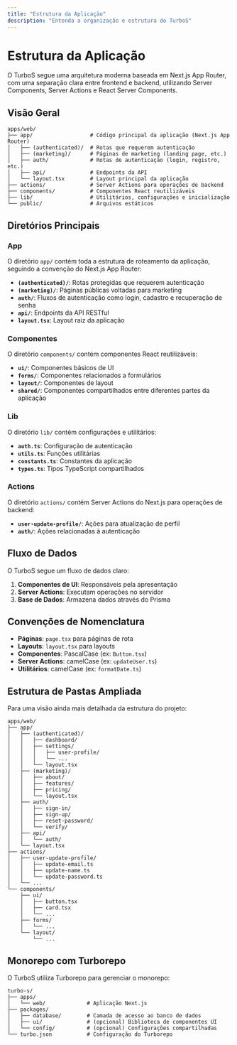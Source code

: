 ```yaml
---
title: "Estrutura da Aplicação"
description: "Entenda a organização e estrutura do TurboS"
---
```


# Estrutura da Aplicação

O TurboS segue uma arquitetura moderna baseada em Next.js App Router, com uma separação clara entre frontend e backend, utilizando Server Components, Server Actions e React Server Components.

## Visão Geral

```
apps/web/
├── app/                  # Código principal da aplicação (Next.js App Router)
│   ├── (authenticated)/  # Rotas que requerem autenticação
│   ├── (marketing)/      # Páginas de marketing (landing page, etc.)
│   ├── auth/             # Rotas de autenticação (login, registro, etc.)
│   ├── api/              # Endpoints da API
│   └── layout.tsx        # Layout principal da aplicação
├── actions/              # Server Actions para operações de backend
├── components/           # Componentes React reutilizáveis
├── lib/                  # Utilitários, configurações e inicialização
└── public/               # Arquivos estáticos
```

## Diretórios Principais

### App

O diretório `app/` contém toda a estrutura de roteamento da aplicação, seguindo a convenção do Next.js App Router:

- **`(authenticated)/`**: Rotas protegidas que requerem autenticação
- **`(marketing)/`**: Páginas públicas voltadas para marketing
- **`auth/`**: Fluxos de autenticação como login, cadastro e recuperação de senha
- **`api/`**: Endpoints da API RESTful
- **`layout.tsx`**: Layout raiz da aplicação

### Componentes

O diretório `components/` contém componentes React reutilizáveis:

- **`ui/`**: Componentes básicos de UI
- **`forms/`**: Componentes relacionados a formulários
- **`layout/`**: Componentes de layout
- **`shared/`**: Componentes compartilhados entre diferentes partes da aplicação

### Lib

O diretório `lib/` contém configurações e utilitários:

- **`auth.ts`**: Configuração de autenticação
- **`utils.ts`**: Funções utilitárias
- **`constants.ts`**: Constantes da aplicação
- **`types.ts`**: Tipos TypeScript compartilhados

### Actions

O diretório `actions/` contém Server Actions do Next.js para operações de backend:

- **`user-update-profile/`**: Ações para atualização de perfil
- **`auth/`**: Ações relacionadas à autenticação

## Fluxo de Dados

O TurboS segue um fluxo de dados claro:

1. **Componentes de UI**: Responsáveis pela apresentação
2. **Server Actions**: Executam operações no servidor
3. **Base de Dados**: Armazena dados através do Prisma

## Convenções de Nomenclatura

- **Páginas**: `page.tsx` para páginas de rota
- **Layouts**: `layout.tsx` para layouts
- **Componentes**: PascalCase (ex: `Button.tsx`)
- **Server Actions**: camelCase (ex: `updateUser.ts`)
- **Utilitários**: camelCase (ex: `formatDate.ts`)

## Estrutura de Pastas Ampliada

Para uma visão ainda mais detalhada da estrutura do projeto:

```
apps/web/
├── app/
│   ├── (authenticated)/
│   │   ├── dashboard/
│   │   ├── settings/
│   │   │   ├── user-profile/
│   │   │   └── ...
│   │   └── layout.tsx
│   ├── (marketing)/
│   │   ├── about/
│   │   ├── features/
│   │   ├── pricing/
│   │   └── layout.tsx
│   ├── auth/
│   │   ├── sign-in/
│   │   ├── sign-up/
│   │   ├── reset-password/
│   │   └── verify/
│   ├── api/
│   │   └── auth/
│   └── layout.tsx
├── actions/
│   ├── user-update-profile/
│   │   ├── update-email.ts
│   │   ├── update-name.ts
│   │   └── update-password.ts
│   └── ...
└── components/
    ├── ui/
    │   ├── button.tsx
    │   ├── card.tsx
    │   └── ...
    ├── forms/
    │   └── ...
    └── layout/
        └── ...
```

## Monorepo com Turborepo

O TurboS utiliza Turborepo para gerenciar o monorepo:

```
turbo-s/
├── apps/
│   └── web/             # Aplicação Next.js
├── packages/
│   ├── database/        # Camada de acesso ao banco de dados
│   ├── ui/              # (opcional) Biblioteca de componentes UI
│   └── config/          # (opcional) Configurações compartilhadas
└── turbo.json           # Configuração do Turborepo
```
